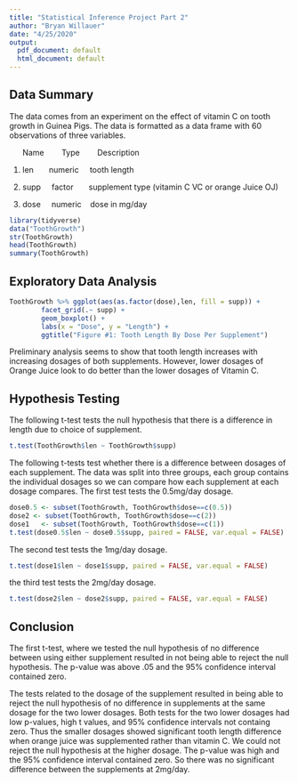```yaml
---
title: "Statistical Inference Project Part 2"
author: "Bryan Willauer"
date: "4/25/2020"
output:
  pdf_document: default
  html_document: default
---
```


## Data Summary ##

The data comes from an experiment on the effect of vitamin C on tooth growth in Guinea Pigs. The data is
formatted as a data frame with 60 observations of three variables.

&nbsp;&nbsp;&nbsp;&nbsp;&nbsp;&nbsp;Name  &nbsp;&nbsp;&nbsp;&nbsp;&nbsp;&nbsp;  Type  &nbsp;&nbsp;&nbsp;&nbsp;&nbsp;&nbsp;   Description
   
1. len  &nbsp;&nbsp;&nbsp;&nbsp;&nbsp;  numeric  &nbsp;&nbsp;&nbsp; tooth length

2. supp  &nbsp;&nbsp;&nbsp; factor  &nbsp;&nbsp;&nbsp;&nbsp;&nbsp;  supplement type (vitamin C VC or orange Juice OJ)

3. dose  &nbsp;&nbsp;&nbsp; numeric &nbsp;&nbsp; dose in mg/day


```r
library(tidyverse)
data("ToothGrowth")
str(ToothGrowth)
head(ToothGrowth)
summary(ToothGrowth)
```



## Exploratory Data Analysis ##

```r
ToothGrowth %>% ggplot(aes(as.factor(dose),len, fill = supp)) +
        facet_grid(.~ supp) +
        geom_boxplot() +
        labs(x = "Dose", y = "Length") +
        ggtitle("Figure #1: Tooth Length By Dose Per Supplement")
```

Preliminary analysis seems to show that tooth length increases with increasing dosages of both supplements.
However, lower dosages of Orange Juice look to do better than the lower dosages of Vitamin C.


## Hypothesis Testing ##

The following t-test tests the null hypothesis that there is a difference in length due to choice of supplement.

```r
t.test(ToothGrowth$len ~ ToothGrowth$supp)
```

The following t-tests test whether there is a difference between dosages of each supplement. The data was split into three
groups, each group contains the individual dosages so we can compare how each supplement at each dosage compares. The first
test tests the 0.5mg/day dosage. 

```r
dose0.5 <- subset(ToothGrowth, ToothGrowth$dose==c(0.5))
dose2 <- subset(ToothGrowth, ToothGrowth$dose==c(2))
dose1   <- subset(ToothGrowth, ToothGrowth$dose==c(1))
t.test(dose0.5$len ~ dose0.5$supp, paired = FALSE, var.equal = FALSE)
```

The second test tests the 1mg/day dosage.

```r
t.test(dose1$len ~ dose1$supp, paired = FALSE, var.equal = FALSE)
```

the third test tests the 2mg/day dosage.

```r
t.test(dose2$len ~ dose2$supp, paired = FALSE, var.equal = FALSE)
```


## Conclusion ##

The first t-test, where we tested the null hypothesis of no difference between using either supplement resulted in not being
able to reject the null hypothesis. The p-value was above .05 and the 95% confidence interval contained zero. 

The tests related to the dosage of the supplement resulted in being able to reject the null hypothesis of no difference in 
supplements at the same dosage for the two lower dosages. Both tests for the two lower dosages had low p-values, high t 
values, and 95% confidence intervals not containg zero. Thus the smaller dosages showed significant tooth length difference 
when orange juice was supplemented rather than vitamin C. We could not reject the null hypothesis at the higher dosage. The
p-value was high and the 95% confidence interval contained zero. So there was no significant difference between the
supplements at 2mg/day.




